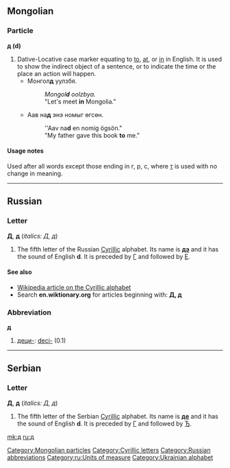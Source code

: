 {{wikipedia|De (Cyrillic)}}
{{see|Appendix:Variations of "d"|Appendix:Variations of "de"}}
==Mongolian==

===Particle===
'''д (d)'''

# Dative-Locative case marker equating to [[to]], [[at]], or [[in]] in English. It is used to show the indirect object of a sentence, or to indicate the time or the place an action will happen.
#* Монгол'''д''' уулзбя.
#*: ''Mongol'''d''' oolzbya.''
#*: "Let's meet '''in''' Mongolia."
#* Аав на'''д''' энэ номыг өгсөн.
#*: ''Aav na'''d''' en nomig ögsön."
#*: "My father gave this book '''to''' me."

====Usage notes====
Used after all words except those ending in г, р, с, where [[т]] is used with no change in meaning.

----

==Russian==

===Letter===
'''Д''', '''д''' (''italics: Д, д'')

# The fifth letter of the Russian [[Cyrillic]] alphabet. Its name is '''[[дэ]]''' {{IPAchar|([[dɛ]])}} and it has the sound of English '''d'''. It is preceded by [[г|Г]] and followed by [[е|Е]].

====See also====
* [[w:Cyrillic alphabet|Wikipedia article on the Cyrillic alphabet]]
* Search '''en.wiktionary.org''' for articles beginning with: '''[http://en.wiktionary.org/w/index.php?title=Special%3AAllpages&from=%D0%94&namespace=0 Д], [http://en.wiktionary.org/w/index.php?title=Special%3AAllpages&from=%D0%B4&namespace=0 д]'''

===Abbreviation===
'''д'''

# [[деци-]]: [[deci-]] (0.1)

----

==Serbian==

===Letter===
'''Д''', '''д''' (''italics: Д, д'')

# The fifth letter of the Serbian [[Cyrillic]] alphabet. Its name is '''[[дe]]''' {{IPAchar|([[dɛ]])}} and it has the sound of English '''d'''. It is preceded by [[г|Г]] and followed by [[ђ|Ђ]].

[[Category:Mongolian particles]]
[[Category:Cyrillic letters]]
[[Category:Russian abbreviations]]
[[Category:ru:Units of measure]]
[[Category:Ukrainian alphabet]]

[[mk:д]]
[[ru:д]]